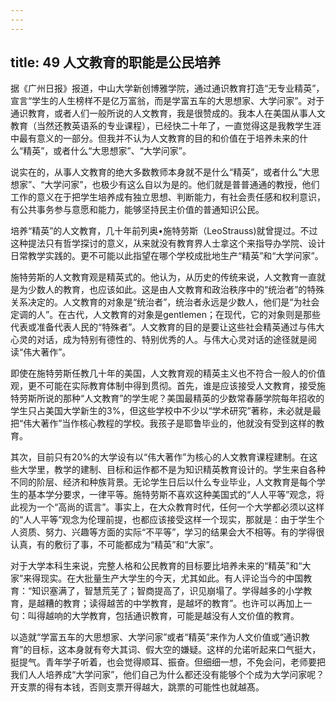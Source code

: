 ```yaml
---
---
---
```

title: 49 人文教育的职能是公民培养
---




据《广州日报》报道，中山大学新创博雅学院，通过通识教育打造“无专业精英”，宣言“学生的人生榜样不是亿万富翁，而是学富五车的大思想家、大学问家”。对于通识教育，或者人们一般所说的人文教育，我是很赞成的。我本人在美国从事人文教育（当然还教英语系的专业课程），已经快二十年了，一直觉得这是我教学生涯中最有意义的一部分。但我并不认为人文教育的目的和价值在于培养未来的什么“精英”，或者什么“大思想家”、“大学问家”。

说实在的，从事人文教育的绝大多数教师本身就不是什么“精英”，或者什么“大思想家”、“大学问家”，也极少有这么自以为是的。他们就是普普通通的教授，他们工作的意义在于把学生培养成有独立思想、判断能力，有社会责任感和权利意识，有公共事务参与意愿和能力，能够坚持民主价值的普通知识公民。

培养“精英”的人文教育，几十年前列奥•施特劳斯（LeoStrauss)就曾提过。不过这种提法只有哲学探讨的意义，从来就没有教育界人士拿这个来指导办学院、设计日常教学实践的。更不可能以此指望在哪个学校成批地生产“精英”和“大学问家”。

施特劳斯的人文教育观是精英式的。他认为，从历史的传统来说，人文教育一直就是为少数人的教育，也应该如此。这是由人文教育和政治秩序中的“统治者”的特殊关系决定的。人文教育的对象是“统治者”，统治者永远是少数人，他们是“为社会定调的人”。在古代，人文教育的对象是gentlemen；在现代，它的对象则是那些代表或准备代表人民的“特殊者”。人文教育的目的是要让这些社会精英通过与伟大心灵的对话，成为特别有德性的、特别优秀的人。与伟大心灵对话的途径就是阅读“伟大著作”。

即使在施特劳斯任教几十年的美国，人文教育观的精英主义也不符合一般人的价值观，更不可能在实际教育体制中得到贯彻。首先，谁是应该接受人文教育，接受施特劳斯所说的那种“人文教育”的学生呢？美国最精英的少数常春藤学院每年招收的学生只占美国大学新生的3%，但这些学校中不少以“学术研究”著称，未必就是最把“伟大著作”当作核心教程的学校。我孩子是耶鲁毕业的，他就没有受到这样的教育。

其次，目前只有20%的大学设有以“伟大著作”为核心的人文教育课程建制。在这些大学里，教学的建制、目标和运作都不是为知识精英教育设计的。学生来自各种不同的阶层、经济和种族背景。无论学生日后以什么专业毕业，人文教育是每个学生的基本学分要求，一律平等。施特劳斯不喜欢这种美国式的“人人平等”观念，将此视为一个“高尚的谎言”。事实上，在大众教育时代，任何一个大学都必须以这样的“人人平等”观念为伦理前提，也都应该接受这样一个现实，那就是：由于学生个人资质、努力、兴趣等方面的实际“不平等”，学习的结果会大不相等。有的学得很认真，有的敷衍了事，不可能都成为“精英”和“大家”。

对于大学本科生来说，完整人格和公民教育的目标要比培养未来的“精英”和“大家”来得现实。在大批量生产大学生的今天，尤其如此。有人评论当今的中国教育：“知识塞满了，智慧荒芜了；智商提高了，识见崩塌了。学得越多的小学教育，是越糟的教育；读得越苦的中学教育，是越坏的教育”。也许可以再加上一句：叫得越响的大学教育，包括通识教育，可能是越没有人文价值的教育。

以造就“学富五车的大思想家、大学问家”或者“精英”来作为人文价值或“通识教育”的目标，这本身就有夸大其词、假大空的嫌疑。这样的允诺听起来口气挺大，挺提气。青年学子听着，也会觉得顺耳、振奋。但细细一想，不免会问，老师要把我们人人培养成“大学问家”，他们自己为什么都还没有能够个个成为大学问家呢？开支票的得有本钱，否则支票开得越大，跳票的可能性也就越髙。